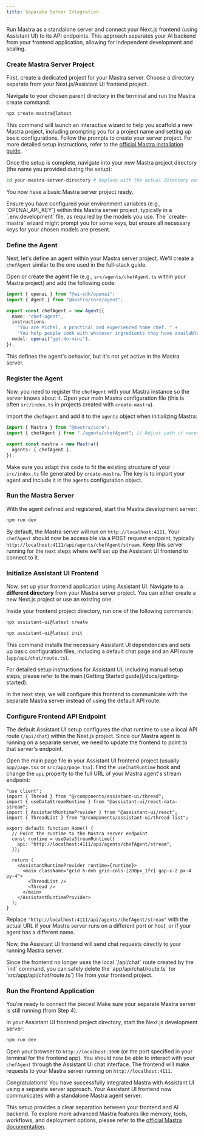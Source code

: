 ```yaml
---
title: Separate Server Integration
---
```



Run Mastra as a standalone server and connect your Next.js frontend (using Assistant UI) to its API endpoints. This approach separates your AI backend from your frontend application, allowing for independent development and scaling.

<Steps>

<Step>

### Create Mastra Server Project

First, create a dedicated project for your Mastra server. Choose a directory separate from your Next.js/Assistant UI frontend project.

Navigate to your chosen parent directory in the terminal and run the Mastra create command:

```bash
npx create-mastra@latest
```

This command will launch an interactive wizard to help you scaffold a new Mastra project, including prompting you for a project name and setting up basic configurations. Follow the prompts to create your server project. For more detailed setup instructions, refer to the [official Mastra installation guide](https://mastra.ai/docs/getting-started/installation).

Once the setup is complete, navigate into your new Mastra project directory (the name you provided during the setup):

```bash
cd your-mastra-server-directory # Replace with the actual directory name
```

You now have a basic Mastra server project ready.

<Callout title="API Keys">
  Ensure you have configured your environment variables (e.g., `OPENAI_API_KEY`)
  within this Mastra server project, typically in a `.env.development` file, as
  required by the models you use. The `create-mastra` wizard might prompt you
  for some keys, but ensure all necessary keys for your chosen models are
  present.
</Callout>

</Step>

<Step>

### Define the Agent

Next, let's define an agent within your Mastra server project. We'll create a `chefAgent` similar to the one used in the full-stack guide.

Open or create the agent file (e.g., `src/agents/chefAgent.ts` within your Mastra project) and add the following code:

```typescript title="src/agents/chefAgent.ts"
import { openai } from "@ai-sdk/openai";
import { Agent } from "@mastra/core/agent";

export const chefAgent = new Agent({
  name: "chef-agent",
  instructions:
    "You are Michel, a practical and experienced home chef. " +
    "You help people cook with whatever ingredients they have available.",
  model: openai("gpt-4o-mini"),
});
```

This defines the agent's behavior, but it's not yet active in the Mastra server.

</Step>

<Step>

### Register the Agent

Now, you need to register the `chefAgent` with your Mastra instance so the server knows about it. Open your main Mastra configuration file (this is often `src/index.ts` in projects created with `create-mastra`).

Import the `chefAgent` and add it to the `agents` object when initializing Mastra:

```typescript title="src/index.ts"
import { Mastra } from "@mastra/core";
import { chefAgent } from "./agents/chefAgent"; // Adjust path if necessary

export const mastra = new Mastra({
  agents: { chefAgent },
});
```

Make sure you adapt this code to fit the existing structure of your `src/index.ts` file generated by `create-mastra`. The key is to import your agent and include it in the `agents` configuration object.

</Step>

<Step>

### Run the Mastra Server

With the agent defined and registered, start the Mastra development server:

```bash npm2yarn
npm run dev
```

By default, the Mastra server will run on `http://localhost:4111`. Your `chefAgent` should now be accessible via a POST request endpoint, typically `http://localhost:4111/api/agents/chefAgent/stream`. Keep this server running for the next steps where we'll set up the Assistant UI frontend to connect to it.

</Step>

<Step>

### Initialize Assistant UI Frontend

Now, set up your frontend application using Assistant UI. Navigate to a **different directory** from your Mastra server project. You can either create a new Next.js project or use an existing one.

Inside your frontend project directory, run one of the following commands:

```sh title="New Project"
npx assistant-ui@latest create
```

```sh title="Existing Project"
npx assistant-ui@latest init
```

This command installs the necessary Assistant UI dependencies and sets up basic configuration files, including a default chat page and an API route (`app/api/chat/route.ts`).

<Callout title="Need Help?">
  For detailed setup instructions for Assistant UI, including manual setup
  steps, please refer to the main [Getting Started
  guide](/docs/getting-started).
</Callout>

In the next step, we will configure this frontend to communicate with the separate Mastra server instead of using the default API route.

</Step>

<Step>

### Configure Frontend API Endpoint

The default Assistant UI setup configures the chat runtime to use a local API route (`/api/chat`) within the Next.js project. Since our Mastra agent is running on a separate server, we need to update the frontend to point to that server's endpoint.

Open the main page file in your Assistant UI frontend project (usually `app/page.tsx` or `src/app/page.tsx`). Find the `useChatRuntime` hook and change the `api` property to the full URL of your Mastra agent's stream endpoint:

```tsx {10} title="app/page.tsx"
"use client";
import { Thread } from "@/components/assistant-ui/thread";
import { useDataStreamRuntime } from "@assistant-ui/react-data-stream";
import { AssistantRuntimeProvider } from "@assistant-ui/react";
import { ThreadList } from "@/components/assistant-ui/thread-list";

export default function Home() {
  // Point the runtime to the Mastra server endpoint
  const runtime = useDataStreamRuntime({
    api: "http://localhost:4111/api/agents/chefAgent/stream",
  });

  return (
    <AssistantRuntimeProvider runtime={runtime}>
      <main className="grid h-dvh grid-cols-[200px_1fr] gap-x-2 px-4 py-4">
        <ThreadList />
        <Thread />
      </main>
    </AssistantRuntimeProvider>
  );
}
```

Replace `"http://localhost:4111/api/agents/chefAgent/stream"` with the actual URL if your Mastra server runs on a different port or host, or if your agent has a different name.

Now, the Assistant UI frontend will send chat requests directly to your running Mastra server.

<Callout title="Delete Default API Route">
  Since the frontend no longer uses the local `/api/chat` route created by the
  `init` command, you can safely delete the `app/api/chat/route.ts` (or
  `src/app/api/chat/route.ts`) file from your frontend project.
</Callout>

</Step>

<Step>

### Run the Frontend Application

You're ready to connect the pieces! Make sure your separate Mastra server is still running (from Step 4).

In your Assistant UI frontend project directory, start the Next.js development server:

```bash npm2yarn
npm run dev
```

Open your browser to `http://localhost:3000` (or the port specified in your terminal for the frontend app). You should now be able to interact with your `chefAgent` through the Assistant UI chat interface. The frontend will make requests to your Mastra server running on `http://localhost:4111`.

</Step>

</Steps>

Congratulations! You have successfully integrated Mastra with Assistant UI using a separate server approach. Your Assistant UI frontend now communicates with a standalone Mastra agent server.

This setup provides a clear separation between your frontend and AI backend. To explore more advanced Mastra features like memory, tools, workflows, and deployment options, please refer to the [official Mastra documentation](https://mastra.ai/docs).
